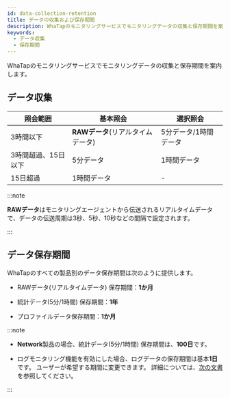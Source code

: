 ```yaml
---
id: data-collection-retention
title: データの収集および保存期間
description: WhaTapのモニタリングサービスでモニタリングデータの収集と保存期間を案内します。
keywords:
  - データ収集
  - 保存期間
---
```


WhaTapのモニタリングサービスでモニタリングデータの収集と保存期間を案内します。

## データ収集

| 照会範囲        | 基本照会                  | 選択照会         |
| ----------- | --------------------- | ------------ |
| 3時間以下       | **RAWデータ**(リアルタイムデータ) | 5分データ/1時間データ |
| 3時間超過、15日以下 | 5分データ                 | 1時間データ       |
| 15日超過       | 1時間データ                | -            |

:::note

**RAWデータ**はモニタリングエージェントから伝送されるリアルタイムデータで、データの伝送周期は3秒、5秒、10秒などの間隔で設定されます。

:::

## データ保存期間

WhaTapのすべての製品別のデータ保存期間は次のように提供します。

- RAWデータ(リアルタイムデータ) 保存期間：**1か月**

- 統計データ(5分/1時間) 保存期間：**1年**

- プロファイルデータ保存期間：**1か月**

:::note

- **Network**製品の場合、統計データ(5分/1時間) 保存期間は、**100日**です。

- ログモニタリング機能を有効にした場合、ログデータの保存期間は基本**1日**です。 ユーザーが希望する期間に変更できます。 詳細については、[次の文書](../log/log-setting#log-data-setting)を参照してください。

:::
